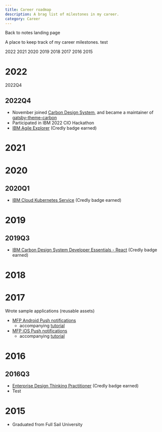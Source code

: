 ```yaml
---
title: Career roadmap
description: A brag list of milestones in my career.
category: Career
---
```



Back to notes <Link to="/notes">landing page</Link>

<NotesNav />

<PageDescription>

A place to keep track of my career milestones. test

</PageDescription>

<AnchorLinks>
  <AnchorLink>2022</AnchorLink>
  <AnchorLink>2021</AnchorLink>
  <AnchorLink>2020</AnchorLink>
  <AnchorLink>2019</AnchorLink>
  <AnchorLink>2018</AnchorLink>
  <AnchorLink>2017</AnchorLink>
  <AnchorLink>2016</AnchorLink>
  <AnchorLink>2015</AnchorLink>
</AnchorLinks>

# 2022

<AnchorLinks small>
  <AnchorLink>2022Q4</AnchorLink>
</AnchorLinks>

## 2022Q4

- November joined [Carbon Design System][carbon-design-system], and became a maintainer of [gatsby-theme-carbon][gatsby-theme-carbon]
- Participated in IBM 2022 CIO Hackathon
- [IBM Agile Explorer](https://www.credly.com/badges/84c7f84c-eb57-489a-93ce-f0701008b7e3/public_url) (Credly badge earned)

# 2021

# 2020

## 2020Q1

- [IBM Cloud Kubernetes Service](https://www.credly.com/badges/836c8f8f-fdd6-41aa-a310-ca38c0a6e54e/public_url) (Credly badge earned)

# 2019

## 2019Q3

- [IBM Carbon Design System Developer Essentials - React](https://www.credly.com/badges/de8ea4d0-1d49-4084-bc16-3b0a5366d354/public_url) (Credly badge earned)

# 2018

# 2017

Wrote sample applications (reusable assets)

- [MFP Android Push notifications](https://github.ibm.com/MFPSamples/PushNotificationsAndroid)
  - accompanying [tutorial](https://mobilefirstplatform.ibmcloud.com/tutorials/en/foundation/8.0/notifications/)
- [MFP iOS Push notifications](https://github.ibm.com/MFPSamples/PushNotificationsSwift)
  - accompanying [tutorial](https://mobilefirstplatform.ibmcloud.com/tutorials/en/foundation/8.0/notifications/)

# 2016

## 2016Q3

- [Enterprise Design Thinking Practitioner](https://www.credly.com/badges/36ddd342-c057-4624-9738-504cd982d585/public_url) (Credly badge earned)
- <ExternalLink href="https://example.com">Test</ExternalLink>

# 2015

- Graduated from Full Sail University

<!-- Link references -->

[carbon-design-system]: https://github.com/carbon-design-system
[gatsby-theme-carbon]: https://github.com/carbon-design-system/gatsby-theme-carbon
